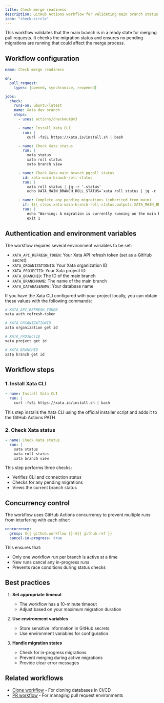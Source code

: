 ```yaml
---
title: Check merge readiness
description: GitHub Actions workflow for validating main branch status and migration readiness
icon: "check-circle"
---
```


This workflow validates that the main branch is in a ready state for merging pull requests. It checks the migration status and ensures no pending migrations are running that could affect the merge process.

## Workflow configuration

```yaml
name: Check merge readiness

on:
  pull_request:
    types: [opened, synchronize, reopened]

jobs:
  check:
    runs-on: ubuntu-latest
    name: Xata dev branch
    steps:
      - uses: actions/checkout@v3

      - name: Install Xata CLI
        run: |
          curl -fsSL https://xata.io/install.sh | bash

      - name: Check Xata status
        run: |
          xata status
          xata roll status
          xata branch view

      - name: Check Xata main branch pgroll status
        id: xata-main-branch-roll-status
        run: |
          xata roll status | jq -r '.status'
          echo XATA_MAIN_BRANCH_ROLL_STATUS=`xata roll status | jq -r '.status'` >> $GITHUB_OUTPUT

      - name: Complete any pending migrations (inherited from main)
        if: ${{ steps.xata-main-branch-roll-status.outputs.XATA_MAIN_BRANCH_ROLL_STATUS == 'In progress' }}
        run: |
          echo "Warning: A migration is currently running on the main branch. Please wait for it to complete before merging this PR."
          exit 1
```

## Authentication and environment variables

The workflow requires several environment variables to be set:

- `XATA_API_REFRESH_TOKEN`: Your Xata API refresh token (set as a GitHub secret)
- `XATA_ORGANIZATIONID`: Your Xata organization ID
- `XATA_PROJECTID`: Your Xata project ID
- `XATA_BRANCHID`: The ID of the main branch
- `XATA_BRANCHNAME`: The name of the main branch
- `XATA_DATABASENAME`: Your database name

If you have the Xata CLI configured with your project locally, you can obtain these values with the following commands:

```sh
# XATA_API_REFRESH_TOKEN
xata auth refresh-token

# XATA_ORGANIZATIONID
xata organization get id

# XATA_PROJECTID
xata project get id

# XATA_BRANCHID
xata branch get id
```

## Workflow steps

### 1. Install Xata CLI

```yaml
- name: Install Xata CLI
  run: |
    curl -fsSL https://xata.io/install.sh | bash
```

This step installs the Xata CLI using the official installer script and adds it to the GitHub Actions PATH.

### 2. Check Xata status

```yaml
- name: Check Xata status
  run: |
    xata status
    xata roll status
    xata branch view
```

This step performs three checks:
- Verifies CLI and connection status
- Checks for any pending migrations
- Views the current branch status

## Concurrency control

The workflow uses GitHub Actions concurrency to prevent multiple runs from interfering with each other:

```yaml
concurrency:
  group: ${{ github.workflow }}-${{ github.ref }}
  cancel-in-progress: true
```

This ensures that:
- Only one workflow run per branch is active at a time
- New runs cancel any in-progress runs
- Prevents race conditions during status checks

## Best practices

1. **Set appropriate timeout**
   - The workflow has a 10-minute timeout
   - Adjust based on your maximum migration duration

2. **Use environment variables**
   - Store sensitive information in GitHub secrets
   - Use environment variables for configuration

3. **Handle migration states**
   - Check for in-progress migrations
   - Prevent merging during active migrations
   - Provide clear error messages

## Related workflows

- [Clone workflow](./clone.mdx) - For cloning databases in CI/CD
- [PR workflow](./pr.mdx) - For managing pull request environments 